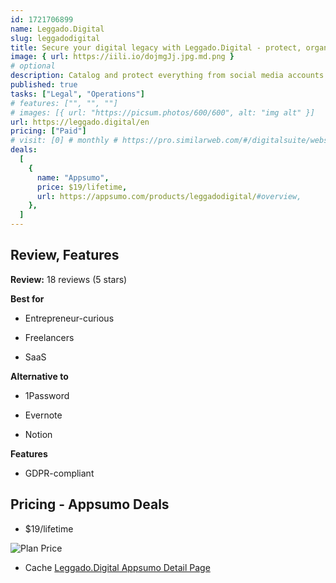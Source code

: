 ```yaml
---
id: 1721706899
name: Leggado.Digital
slug: leggadodigital
title: Secure your digital legacy with Leggado.Digital - protect, organize, and transfer your online assets
image: { url: https://iili.io/dojmgJj.jpg.md.png }
# optional
description: Catalog and protect everything from social media accounts to cryptocurrency wallets with advanced encryptionEnsure each beneficiary receives the correct information and access
published: true
tasks: ["Legal", "Operations"]
# features: ["", "", ""]
# images: [{ url: "https://picsum.photos/600/600", alt: "img alt" }]
url: https://leggado.digital/en
pricing: ["Paid"]
# visit: [0] # monthly # https://pro.similarweb.com/#/digitalsuite/websiteanalysis/home
deals:
  [
    {
      name: "Appsumo",
      price: $19/lifetime,
      url: https://appsumo.com/products/leggadodigital/#overview,
    },
  ]
---
```


## Review, Features

**Review:** 18 reviews (5 stars)

**Best for**

- Entrepreneur-curious

- Freelancers

- SaaS

**Alternative to**

- 1Password

- Evernote

- Notion

**Features**

- GDPR-compliant

## Pricing - Appsumo Deals

- $19/lifetime

<Img src="https://iili.io/do8z021.png" alt="Plan Price" />

- Cache [Leggado.Digital Appsumo Detail Page](https://iili.io/do8zwEN.png)
